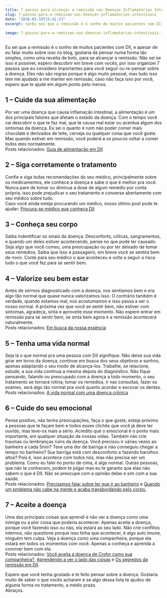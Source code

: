 ```yaml
---
title: 7 passos para alcançar a remissão nas Doenças Inflamatórias Intestinais
slug: 7-passos-para-a-remissao-nas-doencas-inflamatorias-intestinais
date: "2018-03-19T15:42:23"
excerpt: <p>Eu sei que a remissão é o sonho de muitos pacientes com DII, e apesar de eu falar muito sobre isso no blog, gostaria de pensar numa forma tão simples, &hellip;</p>
 
image: 7-passos-para-a-remissao-nas-doencas-inflamatorias-intestinais.jpg
---
```

<p>Eu sei que a remissão é o sonho de muitos pacientes com DII, e apesar de eu falar muito sobre isso no blog, gostaria de pensar numa forma tão simples, como uma receita de bolo, para se alcançar a remissão. Não sei se isso é possível, espero descobrir em breve com vocês, por isso organizei 7 passos que eu considero importantes para você seguir ou re-pensar sobre a doença. Eles não são regras porque é algo muito pessoal, mas tudo isso tem me ajudado a me manter em remissão, caso não faça isso por você, espero que te ajude em algum ponto pelo menos.</p>
<h2>1 &#8211; Cuide da sua alimentação</h2>
<p>Por ser uma doença que causa inflamação intestinal, a alimentação é um dos principais fatores que afetam o estado da doença. Com o tempo você vai descobrir o que te faz mal, que te causa mal estar ou acentua algum dos sintomas da doença. Eu sei o quanto é ruim não poder comer mais chocolate e derivados de leite, cerveja ou qualquer coisa que você goste. Mas quando estiver em remissão, você poderá a os poucos voltar a comer todos eles normalmente.<br />
Posts relacionados: <a href="http://www.diariodeumcrohnista.com.br/guia-de-alimentacao-em-dii/" target="_blank" rel="noopener noreferrer">Guia de alimentação em DII</a></p>
<h2>2 &#8211; Siga corretamente o tratamento</h2>
<p>Confie e siga todas recomendações do seu médico, principalmente sobre os medicamentos, ele conhece a doença e sabe o que é melhor pra você. Nunca pare de tomar ou diminua a dose de algum remédio por conta própria, isso pode prejudicar o seu tratamento e converse abertamente com seu médico sobre tudo.<br />
Caso você ainda esteja procurando um médico, nosso último post pode te ajudar: <a href="http://www.diariodeumcrohnista.com.br/procura-se-medico-que-conheca-dii/" target="_blank" rel="noopener noreferrer">Procura-se médico que conheça DII</a></p>
<h2>3 &#8211; Conheça seu corpo</h2>
<p>Saiba indentificar os sinais da doença. Desconforto, cólicas, sangramentos, e quando um deles estiver acontecendo, pense no que pode ter causado. Seja algo que você comeu, uma preocupação ou por ter deixado de tomar seus remédios. Saiba que isso é passageiro, em breve você se sentira bem de novo. Conte para seu médico o que aconteceu e volte a seguir a risca tudo o que você fez para se sentir bem.</p>
<h2>4 &#8211; Valorize seu bem estar</h2>
<p>Antes de sermos diagnosticado com a doença, nos sentíamos bem e era algo tão normal que quase nunca valorizamos isso. O contrário também é verdade, quando estamos mal, nos acostumamos e isso passa a ser o nosso normal. A próxima vez que você se sentir bem, não estiver com sintomas, agradeça, sinta e aproveite esse momento. Não espere entrar em remissão para se sentir bem, se sinta bem agora e a remissão acontecerá naturalmente.<br />
Posts relacionados: <a href="http://www.diariodeumcrohnista.com.br/em-busca-da-nossa-essencia/" target="_blank" rel="noopener noreferrer">Em busca da nossa essência</a></p>
<h2>5 &#8211; Tenha uma vida normal</h2>
<p>Seja lá o que normal pra uma pessoa com DII signifique. Não deixe sua vida girar em torno da doença, continue em busca dos seus objetivos e sonhos, apenas adaptando o seu modo de alcança-los. Trabalhe, se relacione, estude, a sua vida continua a mesma depois do diagnóstico. Não fique pensando, falando ou preocupado com a doença a todo momento, o seu tratamento se tornará rotina; tomar os remédios, ir nas consultas, fazer os exames, será algo tão normal pra você quanto acordar e escovar os dentes.<br />
Posts relacionados: <a href="http://www.diariodeumcrohnista.com.br/a-vida-normal-com-uma-doenca-cronica/" target="_blank" rel="noopener noreferrer">A vida normal com uma doença crônica</a></p>
<h2>6 &#8211; Cuide do seu emocional</h2>
<p>Pense positivo, não tenha preocupações, faça o que goste, esteja próximo a pessoas que te façam bem e todos esses clichês que você já deve ter ouvido, mas leve-os mais a sério. Acredito que o emocional é o ponto mais importante, em qualquer situação da nossas vidas. Também não crie traumas ou lembranças ruins da doença. Você precisou ir várias vezes ao banheiro a cada 5min? Teve uma dor de barriga e não conseguiu chegar a tempo no banheiro? Sua barriga está com desconforto e fazendo barulhos altos? Pois é, isso acontece com todos nós, mas não precisa ser um problema. Como eu falei no ponto de cima, é algo normal. Outras pessoas, que não te conhecem, podem te julgar mas eu te garanto que elas não sabem o que é DII. Não se preocupe com a opinião delas e sim com a sua saúde.<br />
Posts relacionados: <a href="http://www.diariodeumcrohnista.com.br/precisamos-falar-sobre-ter-que-ir-ao-banheiro/" target="_blank" rel="noopener noreferrer">Precisamos falar sobre ter que ir ao banheiro</a> e <a href="http://www.diariodeumcrohnista.com.br/quando-um-problema-nao-cabe-na-mente-acaba-transbordando-pelo-corpo/" target="_blank" rel="noopener noreferrer">Quando um problema não cabe na mente e acaba transbordando pelo corpo.</a></p>
<h2>7 &#8211; Aceite a doença</h2>
<p>Uma das principais coisas que aprendi é não ver a doença como uma inimiga ou a pior coisa que poderia acontecer. Apenas aceite a doença, porque você fazendo isso ou não, ela estará ao seu lado. Não crie conflitos internos, não questione porque isso tinha que acontecer, é algo auto imune, ninguém tem culpa. Veja a doença como uma companheira, porque ela estará em todos os momentos com você. Apenas a conheça e aprenda a conviver bem com ela.<br />
Posts relacionados: <a href="http://www.diariodeumcrohnista.com.br/voce-aceita-a-doenca-de-crohn-como-seu-companheiro-ate-acharem-a-cura/" target="_blank" rel="noopener noreferrer">Você aceita a doença de Crohn como sua companheira?</a>, <a href="http://www.diariodeumcrohnista.com.br/aprendendo-a-ver-o-lado-bom-das-coisas/" target="_blank" rel="noopener noreferrer">Aprendendo a ver o lado das coisas</a> e <a href="http://www.diariodeumcrohnista.com.br/os-segredos-da-remissao-em-diis/" target="_blank" rel="noopener noreferrer">Os segredos da remissão em DII</a>.</p>
<p>Espero que você tenha gostado e te feito pensar sobre a doença. Gostaria muito de saber o que vocês acharam e se algo dessa lista te ajudou de alguma forma no tratamento, a médio prazo.<br />
Abraços.</p>

  
